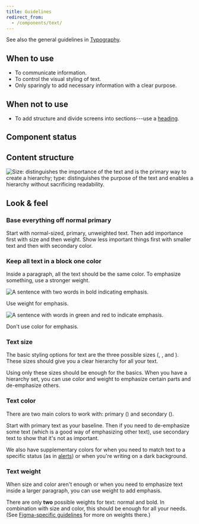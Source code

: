 ```yaml
---
title: Guidelines
redirect_from:
  - /components/text/
---
```


<ReactExample exampleId="Text-default" />

See also the general guidelines in [Typography](/foundation/typography/).

## When to use

- To communicate information.
- To control the visual styling of text.
- Only sparingly to add necessary information with a clear purpose.

## When not to use

- To add structure and divide screens into sections---use a [heading](/components/text/heading/).

## Component status

<ComponentStatus component="Text" />

## Content structure

![Size: distinguishes the importance of the text and is the primary way to create a hierarchy; type: distinguishes the purpose of the text and enables a hierarchy without sacrificing readability.](fileId:4QJZqvBvRrLu6t9mwObCkA;nodeId:210%3A0)

## Look & feel

### Base everything off normal primary

Start with normal-sized, primary, unweighted text.
Then add importance first with size and then weight.
Show less important things first with smaller text and then with secondary color.

### Keep all text in a block one color

Inside a paragraph, all the text should be the same color.
To emphasize something, use a stronger weight.

<GuidelineImages>

<DoImage>

![A sentence with two words in bold indicating emphasis.](fileId:fannvRpkOJK6uxxT33EKaa;nodeId:56%3A2)

Use weight for emphasis.

</DoImage>

<DontImage>

![A sentence with words in green and red to indicate emphasis.](fileId:fannvRpkOJK6uxxT33EKaa;nodeId:56%3A1)

Don't use color for emphasis.

</DontImage>

</GuidelineImages>

### Text size

The basic styling options for text are the three possible sizes
(<InlineToken name="fontSizeTextSmall" alternateName />, <InlineToken name="fontSizeTextNormal" alternateName />,
and <InlineToken name="fontSizeTextLarge" alternateName />).
These sizes should give you a clear hierarchy for all your text.

<ReactExample exampleId="Text-sizes" />

Using only these sizes should be enough for the basics.
When you have a hierarchy set,
you can use color and weight to emphasize certain parts and de-emphasize others.

### Text color

There are two main colors to work with:
primary (<InlineToken name="colorTextPrimary" alternateName />)
and secondary (<InlineToken name="colorTextSecondary" alternateName />).

<ReactExample exampleId="Text-color" />

Start with primary text as your baseline.
Then if you need to de-emphasize some text (which is a good way of emphasizing other text),
use secondary text to show that it's not as important.

We also have supplementary colors
for when you need to match text to a specific status
(as in [alerts](/components/information/alert/#alert-types))
or when you're writing on a dark background.

### Text weight

When size and color aren't enough
or when you need to emphasize text inside a larger paragraph,
you can use weight to add emphasis.

There are only **two** possible weights for text: normal and bold.
In combination with size and color, this should be enough for all your needs.
(See [Figma-specific guidelines](/components/text/text/figma/) for more on weights there.)

<ReactExample exampleId="Text-weight" />
